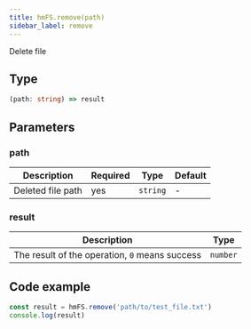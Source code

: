 ```yaml
---
title: hmFS.remove(path)
sidebar_label: remove
---
```


Delete file

## Type

```ts
(path: string) => result
```

## Parameters

### path

|     Description   | Required |   Type   | Default |
| ----------------- | -------- | -------- | ------- |
| Deleted file path |   yes    | `string` |    -    |

### result

|                   Description                  |   Type   |
| ---------------------------------------------- | -------- |
| The result of the operation, `0` means success | `number` |

## Code example

```js
const result = hmFS.remove('path/to/test_file.txt')
console.log(result)
```
